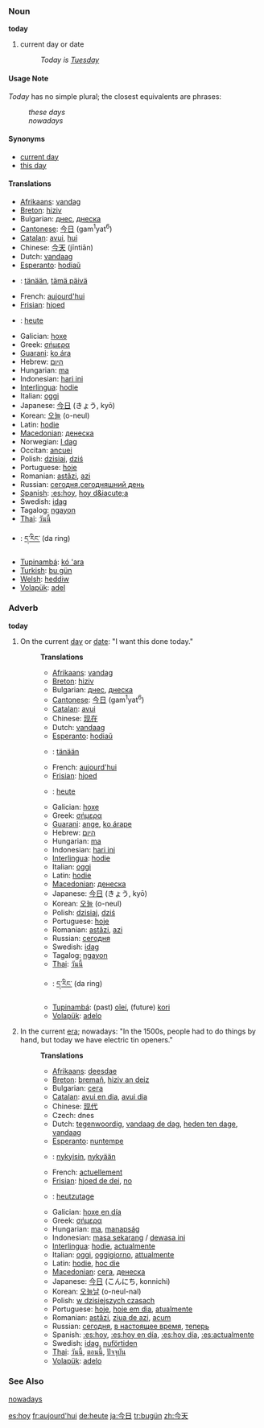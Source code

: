 ===Noun===
'''today'''

# current day or date
#: ''Today is [[Tuesday]]''

====Usage Note====
''Today'' has no simple plural; the closest equivalents are phrases:
: ''these days''
: ''nowadays''

====Synonyms====
*[[current day]]
*[[this day]]


====Translations====
*[[Afrikaans]]: [[vandag]]
*[[Breton]]: [[hiziv]]
*Bulgarian: [[днес]], [[днеска]]
*[[Cantonese]]: [[今日]] (gam<sup>1</sup>yat<sup>6</sup>)
*[[Catalan]]: [[avui]], [[hui]]
*Chinese: [[今天]] (jīntiān)
*Dutch: [[vandaag]]
*[[Esperanto]]: [[hodiaŭ]]
*{{fi}}: [[tänään]], [[tämä päivä]]
*French: [[aujourd'hui]]
*[[Frisian]]: [[hjoed]]
*{{de}}: [[heute]]
*Galician: [[hoxe]]
*Greek: [[σήμερα]]
*[[Guarani]]: [[ko ára]]
*Hebrew: [[היום]]
*Hungarian: [[ma]]
*Indonesian: [[hari ini]]
*[[Interlingua]]: [[hodie]]
*Italian: [[oggi]]
*Japanese: [[今日]] (きょう, kyō)
*Korean: [[오늘]] (o-neul)
*Latin: [[hodie]]
*[[Macedonian]]: [[денеска]]
*Norwegian: [[I dag]]
*Occitan: [[ancuei]]
*Polish: [[dzisiaj]], [[dziś]]
*Portuguese: [[hoje]]
*Romanian: [[astăzi]], [[azi]]
*Russian: [[сегодня]],[[сегодняшний день]]
*[[Spanish]]: [[:es:hoy]], [[hoy d&iacute;a]]
*Swedish: [[idag]]
*Tagalog: [[ngayon]]
*[[Thai]]: [[วันนี้]]
*{{bo}}: [[ད་རིང་]] (da ring)
*[[Tupinambá]]: [[kó 'ara]]
*[[Turkish]]: [[bu gün]]
*[[Welsh]]: [[heddiw]]
*[[Volapük]]: [[adel]]

===Adverb===
'''today'''

#On the current [[day]] or [[date]]: "I want this done today."
#:'''Translations'''
#:*[[Afrikaans]]: [[vandag]]
#:*[[Breton]]: [[hiziv]]
#:*Bulgarian: [[днес]], [[днеска]]
#:*[[Cantonese]]: [[今日]] (gam<sup>1</sup>yat<sup>6</sup>)
#:*[[Catalan]]: [[avui]]
#:*Chinese: [[现在]]
#:*Dutch: [[vandaag]]
#:*[[Esperanto]]: [[hodiaŭ]]
#:*{{fi}}: [[tänään]]
#:*French: [[aujourd'hui]]
#:*[[Frisian]]: [[hjoed]]
#:*{{de}}: [[heute]]
#:*Galician: [[hoxe]]
#:*Greek: [[σήμερα]]
#:*[[Guarani]]: [[ange]], [[ko árape]]
#:*Hebrew: [[היום]]
#:*Hungarian: [[ma]]
#:*Indonesian: [[hari ini]]
#:*[[Interlingua]]: [[hodie]]
#:*Italian: [[oggi]]
#:*Latin: [[hodie]]
#:*[[Macedonian]]: [[денеска]]
#:*Japanese: [[今日]] (きょう, kyō)
#:*Korean: [[오늘]] (o-neul)
#:*Polish: [[dzisiaj]], [[dziś]]
#:*Portuguese: [[hoje]]
#:*Romanian: [[astăzi]], [[azi]]
#:*Russian: [[сегодня]]
#:*Swedish: [[idag]]
#:*Tagalog: [[ngayon]]
#:*[[Thai]]: [[วันนี้]]
#:*{{bo}}: [[ད་རིང་]] (da ring)
#:*[[Tupinambá]]: (past) [[oîeí]], (future) [[kori]]
#:*[[Volapük]]: [[adelo]]
#In the current [[era]]; nowadays: "In the 1500s, people had to do things by hand, but today we have electric tin openers."
#:'''Translations'''
#:*[[Afrikaans]]: [[deesdae]]
#:*[[Breton]]: [[bremañ]], [[hiziv an deiz]]
#:*Bulgarian: [[сега]]
#:*[[Catalan]]: [[avui en dia]], [[avui dia]]
#:*Chinese: [[现代]]
#:*Czech: dnes
#:*Dutch: [[tegenwoordig]], [[vandaag de dag]], [[heden ten dage]], [[vandaag]]
#:*[[Esperanto]]: [[nuntempe]]
#:*{{fi}}: [[nykyisin]], [[nykyään]]
#:*French: [[actuellement]]
#:*[[Frisian]]: [[hjoed de dei]], [[no]]
#:*{{de}}: [[heutzutage]]
#:*Galician: [[hoxe en día]]
#:*Greek: [[σήμερα]]
#:*Hungarian: [[ma]], [[manapság]]
#:*Indonesian: [[masa sekarang]] / [[dewasa ini]]
#:*[[Interlingua]]: [[hodie]], [[actualmente]]
#:*Italian: [[oggi]], [[oggigiorno]], [[attualmente]]
#:*Latin: [[hodie]], [[hoc die]]
#:*[[Macedonian]]: [[сега]], [[денеска]]
#:*Japanese: [[今日]] (こんにち, konnichi)
#:*Korean: [[오늘날]] (o-neul-nal)
#:*Polish: [[w dzisiejszych czasach]]
#:*Portuguese: [[hoje]], [[hoje em dia]], [[atualmente]]
#:*Romanian: [[astăzi]], [[ziua de azi]], [[acum]]
#:*Russian: [[сегодня]], [[в настоящее время]], [[теперь]]
#:*Spanish: [[:es:hoy]], [[:es:hoy en día]], [[:es:hoy día]], [[:es:actualmente]]
#:*Swedish: [[idag]], [[nuförtiden]]
#:*[[Thai]]: [[วันนี้]], [[ตอนนี้]], [[ปัจจุบัน]]
#:*[[Volapük]]: [[adelo]]

===See Also===
[[nowadays]]

[[es:hoy]]
[[fr:aujourd'hui]]
[[de:heute]]
[[ja:今日]]
[[tr:bugün]]
[[zh:今天]]